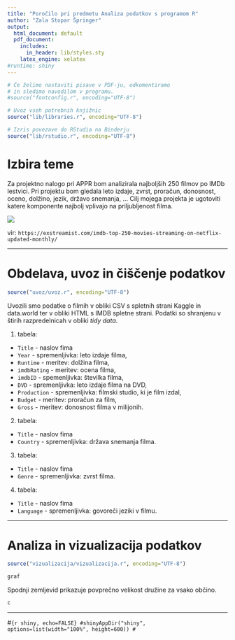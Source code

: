 ```yaml
---
title: "Poročilo pri predmetu Analiza podatkov s programom R"
author: "Zala Stopar Špringer"
output:
  html_document: default
  pdf_document:
    includes:
      in_header: lib/styles.sty
    latex_engine: xelatex
#runtime: shiny
---
```


```r
# Če želimo nastaviti pisave v PDF-ju, odkomentiramo
# in sledimo navodilom v programu.
#source("fontconfig.r", encoding="UTF-8")

# Uvoz vseh potrebnih knjižnic
source("lib/libraries.r", encoding="UTF-8")
```

```r
# Izris povezave do RStudia na Binderju
source("lib/rstudio.r", encoding="UTF-8")
```

# Izbira teme

Za projektno nalogo pri APPR bom analizirala najboljših 250 filmov po IMDb lestvici. Pri projektu bom gledala leto izdaje, zvrst, proračun, donosnost, oceno, dolžino, jezik, državo snemanja, ...
Cilj mojega projekta je ugotoviti katere komponente najbolj vplivajo na priljubljenost filma.


![](slike/imdb-filmi-slika.jpg)

vir: `https://exstreamist.com/imdb-top-250-movies-streaming-on-netflix-updated-monthly/`

***

# Obdelava, uvoz in čiščenje podatkov

```r
source("uvoz/uvoz.r", encoding="UTF-8")
```

Uvozili smo podatke o filmih v obliki CSV s spletnih strani Kaggle in data.world ter v obliki HTML s IMDB spletne strani. Podatki so shranjenu v štirih razpredelnicah v obliki *tidy data*.

1. tabela:
  - `Title` - naslov fima
  - `Year` - spremenljivka: leto izdaje filma,
  - `Runtime` - meritev: dolžina filma,
  - `imdbRating` - meritev: ocena filma,
  - `imdbID` - spemenljivka: številka filma, 
  - `DVD` - spremenljivka: leto izdaje filma na DVD,
  - `Production` - spremenljivka: filmski studio, ki je film izdal,
  - `Budget` - meritev: proračun za film,
  - `Gross` - meritev: donosnost filma v milijonih.
  
2. tabela:
  - `Title` - naslov fima
  - `Country` - spremenljivka: država snemanja filma.

3. tabela:
  - `Title` - naslov fima
  - `Genre` - spremenljivka: zvrst filma.

4. tabela:
  - `Title` - naslov fima
  - `Language` - spremenljivka: govoreči jeziki v filmu.

***

# Analiza in vizualizacija podatkov

```r
source("vizualizacija/vizualizacija.r", encoding="UTF-8")
```

```r
graf
```


Spodnji zemljevid prikazuje povprečno velikost družine za vsako občino.

```r
c
```

***



#```{r shiny, echo=FALSE}
#shinyAppDir("shiny", options=list(width="100%", height=600))
#```
